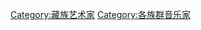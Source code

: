 {{Commonscat|Musicians from Tibet}}

[[Category:藏族艺术家|Category:藏族艺术家]]
[[Category:各族群音乐家|Category:各族群音乐家]]